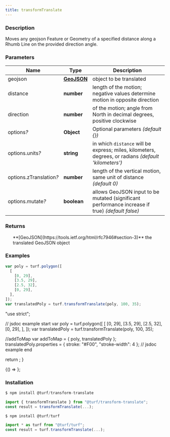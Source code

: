 ```yaml
---
title: transformTranslate
---
```



### Description

Moves any geojson Feature or Geometry of a specified distance along a Rhumb Line
on the provided direction angle.

### Parameters

| Name                         | Type                                                         | Description                                                                                          |
| ---------------------------- | ------------------------------------------------------------ | ---------------------------------------------------------------------------------------------------- |
| geojson                      | **[GeoJSON](https://tools.ietf.org/html/rfc7946#section-3)** | object to be translated                                                                              |
| distance                     | **number**                                                   | length of the motion; negative values determine motion in opposite direction                         |
| direction                    | **number**                                                   | of the motion; angle from North in decimal degrees, positive clockwise                               |
| options<i>?</i>              | **Object**                                                   | Optional parameters _(default \{})_                                                                  |
| options.units<i>?</i>        | **string**                                                   | in which `distance` will be express; miles, kilometers, degrees, or radians _(default 'kilometers')_ |
| options.zTranslation<i>?</i> | **number**                                                   | length of the vertical motion, same unit of distance _(default 0)_                                   |
| options.mutate<i>?</i>       | **boolean**                                                  | allows GeoJSON input to be mutated (significant performance increase if true) _(default false)_      |

### Returns

<ul>
  **[GeoJSON](https://tools.ietf.org/html/rfc7946#section-3)** the translated GeoJSON object

</ul>

### Examples

```javascript
var poly = turf.polygon([
  [
    [0, 29],
    [3.5, 29],
    [2.5, 32],
    [0, 29],
  ],
]);
var translatedPoly = turf.transformTranslate(poly, 100, 35);
```

  "use strict";

  // jsdoc example start
  var poly = turf.polygon([
    [
      [0, 29],
      [3.5, 29],
      [2.5, 32],
      [0, 29],
    ],
  ]);
  var translatedPoly = turf.transformTranslate(poly, 100, 35);

  //addToMap
  var addToMap = { poly, translatedPoly };
  translatedPoly.properties = { stroke: "#F00", "stroke-width": 4 };
  // jsdoc example end

  return <ExampleMap addToMap={addToMap} />;
}

<BrowserOnly>{() => <Map0 />}</BrowserOnly>;

### Installation

```javascript
$ npm install @turf/transform-translate

import { transformTranslate } from "@turf/transform-translate";
const result = transformTranslate(...);
```

```javascript
$ npm install @turf/turf

import * as turf from "@turf/turf";
const result = turf.transformTranslate(...);
```
